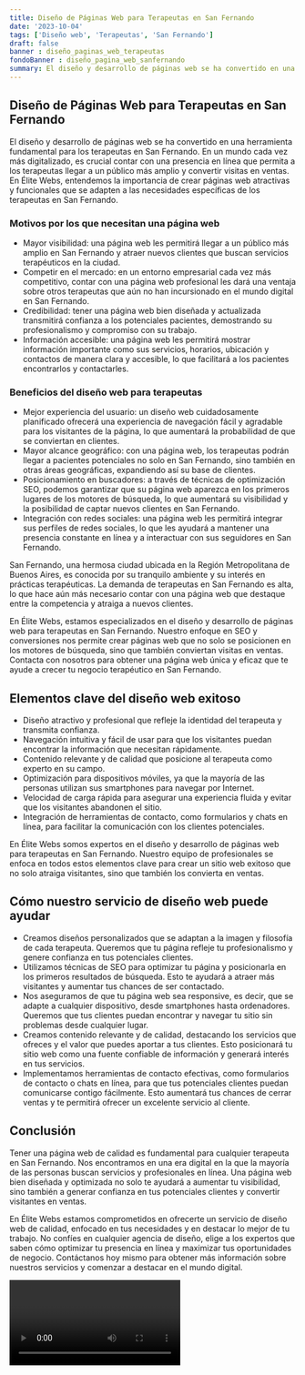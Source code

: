 ```yaml
---
title: Diseño de Páginas Web para Terapeutas en San Fernando
date: '2023-10-04'
tags: ['Diseño web', 'Terapeutas', 'San Fernando']
draft: false
banner : diseño_paginas_web_terapeutas
fondoBanner : diseño_pagina_web_sanfernando
summary: El diseño y desarrollo de páginas web se ha convertido en una herramienta fundamental para los terapeutas en San Fernando. En un mundo cada vez más digitalizado, es crucial contar con una presencia en línea que permita a los terapeutas llegar a un público más amplio y convertir visitas en ventas. En Élite Webs, entendemos la importancia de crear páginas web atractivas y funcionales que se adapten a las necesidades específicas de los terapeutas en San Fernando.
---
```


## Diseño de Páginas Web para Terapeutas en San Fernando

El diseño y desarrollo de páginas web se ha convertido en una herramienta fundamental para los terapeutas en San Fernando. En un mundo cada vez más digitalizado, es crucial contar con una presencia en línea que permita a los terapeutas llegar a un público más amplio y convertir visitas en ventas. En Élite Webs, entendemos la importancia de crear páginas web atractivas y funcionales que se adapten a las necesidades específicas de los terapeutas en San Fernando.

### Motivos por los que necesitan una página web

- Mayor visibilidad: una página web les permitirá llegar a un público más amplio en San Fernando y atraer nuevos clientes que buscan servicios terapéuticos en la ciudad.
- Competir en el mercado: en un entorno empresarial cada vez más competitivo, contar con una página web profesional les dará una ventaja sobre otros terapeutas que aún no han incursionado en el mundo digital en San Fernando.
- Credibilidad: tener una página web bien diseñada y actualizada transmitirá confianza a los potenciales pacientes, demostrando su profesionalismo y compromiso con su trabajo.
- Información accesible: una página web les permitirá mostrar información importante como sus servicios, horarios, ubicación y contactos de manera clara y accesible, lo que facilitará a los pacientes encontrarlos y contactarles.

### Beneficios del diseño web para terapeutas

- Mejor experiencia del usuario: un diseño web cuidadosamente planificado ofrecerá una experiencia de navegación fácil y agradable para los visitantes de la página, lo que aumentará la probabilidad de que se conviertan en clientes.
- Mayor alcance geográfico: con una página web, los terapeutas podrán llegar a pacientes potenciales no solo en San Fernando, sino también en otras áreas geográficas, expandiendo así su base de clientes.
- Posicionamiento en buscadores: a través de técnicas de optimización SEO, podemos garantizar que su página web aparezca en los primeros lugares de los motores de búsqueda, lo que aumentará su visibilidad y la posibilidad de captar nuevos clientes en San Fernando.
- Integración con redes sociales: una página web les permitirá integrar sus perfiles de redes sociales, lo que les ayudará a mantener una presencia constante en línea y a interactuar con sus seguidores en San Fernando.

San Fernando, una hermosa ciudad ubicada en la Región Metropolitana de Buenos Aires, es conocida por su tranquilo ambiente y su interés en prácticas terapéuticas. La demanda de terapeutas en San Fernando es alta, lo que hace aún más necesario contar con una página web que destaque entre la competencia y atraiga a nuevos clientes.

En Élite Webs, estamos especializados en el diseño y desarrollo de páginas web para terapeutas en San Fernando. Nuestro enfoque en SEO y conversiones nos permite crear páginas web que no solo se posicionen en los motores de búsqueda, sino que también conviertan visitas en ventas. Contacta con nosotros para obtener una página web única y eficaz que te ayude a crecer tu negocio terapéutico en San Fernando.

<GifSeo />

<Cta />

## Elementos clave del diseño web exitoso

- Diseño atractivo y profesional que refleje la identidad del terapeuta y transmita confianza.
- Navegación intuitiva y fácil de usar para que los visitantes puedan encontrar la información que necesitan rápidamente.
- Contenido relevante y de calidad que posicione al terapeuta como experto en su campo.
- Optimización para dispositivos móviles, ya que la mayoría de las personas utilizan sus smartphones para navegar por Internet.
- Velocidad de carga rápida para asegurar una experiencia fluida y evitar que los visitantes abandonen el sitio.
- Integración de herramientas de contacto, como formularios y chats en línea, para facilitar la comunicación con los clientes potenciales.

En Élite Webs somos expertos en el diseño y desarrollo de páginas web para terapeutas en San Fernando. Nuestro equipo de profesionales se enfoca en todos estos elementos clave para crear un sitio web exitoso que no solo atraiga visitantes, sino que también los convierta en ventas.

## Cómo nuestro servicio de diseño web puede ayudar

- Creamos diseños personalizados que se adaptan a la imagen y filosofía de cada terapeuta. Queremos que tu página refleje tu profesionalismo y genere confianza en tus potenciales clientes.
- Utilizamos técnicas de SEO para optimizar tu página y posicionarla en los primeros resultados de búsqueda. Esto te ayudará a atraer más visitantes y aumentar tus chances de ser contactado.
- Nos aseguramos de que tu página web sea responsive, es decir, que se adapte a cualquier dispositivo, desde smartphones hasta ordenadores. Queremos que tus clientes puedan encontrar y navegar tu sitio sin problemas desde cualquier lugar.
- Creamos contenido relevante y de calidad, destacando los servicios que ofreces y el valor que puedes aportar a tus clientes. Esto posicionará tu sitio web como una fuente confiable de información y generará interés en tus servicios.
- Implementamos herramientas de contacto efectivas, como formularios de contacto o chats en línea, para que tus potenciales clientes puedan comunicarse contigo fácilmente. Esto aumentará tus chances de cerrar ventas y te permitirá ofrecer un excelente servicio al cliente.

## Conclusión

Tener una página web de calidad es fundamental para cualquier terapeuta en San Fernando. Nos encontramos en una era digital en la que la mayoría de las personas buscan servicios y profesionales en línea. Una página web bien diseñada y optimizada no solo te ayudará a aumentar tu visibilidad, sino también a generar confianza en tus potenciales clientes y convertir visitantes en ventas.

En Élite Webs estamos comprometidos en ofrecerte un servicio de diseño web de calidad, enfocado en tus necesidades y en destacar lo mejor de tu trabajo. No confíes en cualquier agencia de diseño, elige a los expertos que saben cómo optimizar tu presencia en línea y maximizar tus oportunidades de negocio. Contáctanos hoy mismo para obtener más información sobre nuestros servicios y comenzar a destacar en el mundo digital.

<Video />

<CtaBot job='Terapeutas' city='San Fernando'/>

<Gmaps query='San Fernando+españa+maps' />
